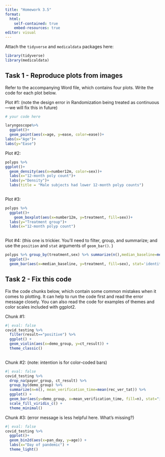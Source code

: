 ```yaml
---
title: "Homework 3.5"
format: 
  html: 
    self-contained: true
    embed-resources: true
editor: visual
---
```


Attach the `tidyverse` and `medicaldata` packages here:

```r
library(tidyverse)
library(medicaldata)
```

## Task 1 - Reproduce plots from images

Refer to the accompanying Word file, which contains four plots. Write the code for each plot below.

Plot #1: (note the design error in Randomization being treated as continuous---we will fix this in future)

```r
# your code here 

laryngoscope%>%
  ggplot()+
  geom_point(aes(x=age, y=ease, color=ease))+
labs(x="Age")+
labs(y="Ease")
```

Plot #2:

```r

polyps %>%
ggplot()+
  geom_density(aes(x=number12m, color=sex))+
  labs(x="12-month poly count")+
  labs(y="Density")+
  labs(title = "Male subjects had lower 12-month polyp counts")
  
```

Plot #3:

```r
polyps %>% 
  ggplot()+
    geom_boxplot(aes(x=number12m, y=treatment, fill=sex))+
  labs(y="Treatment group")+
  labs(x="12-month polyp count")
  
```

Plot #4: (this one is trickier. You'll need to filter, group, and summarize; and use the `position` and `stat` arguments of `geom_bar()`. )

```r
polyps %>% group_by(treatment,sex) %>% summarize(n(),median_baseline=median(baseline)) %>% 
  ggplot()+
  geom_bar(aes(x=median_baseline, y=treatment, fill=sex), stat='identity', position="dodge")
```

## Task 2 - Fix this code

Fix the code chunks below, which contain some common mistakes when it comes to plotting. It can help to run the code first and read the error message closely. You can also read the code for examples of themes and color scales included with ggplot2.

Chunk #1:

```r
#| eval: false
covid_testing %>% 
  filter(result=="positive") %>% 
  ggplot() +
  geom_violin(aes(x=demo_group, y=ct_result)) +
  theme_classic()
  
```

Chunk #2: (note: intention is for color-coded bars)

```r
#| eval: false
covid_testing %>%
  drop_na(payor_group, ct_result) %>% 
  group_by(demo_group) %>% 
  summarize(n=n(), mean_verification_time=mean(rec_ver_tat)) %>% 
  ggplot() +
  geom_bar(aes(y=demo_group, x=mean_verification_time, fill=n), stat="identity") +
  scale_fill_viridis_c() +
  theme_minimal()
```

Chunk #3: (error message is less helpful here. What's missing?)

```r
#| eval: false
covid_testing %>% 
  ggplot()+
  geom_bin2d(aes(x=pan_day, y=age)) +
  labs(x="Day of pandemic") +
  theme_light()
```
